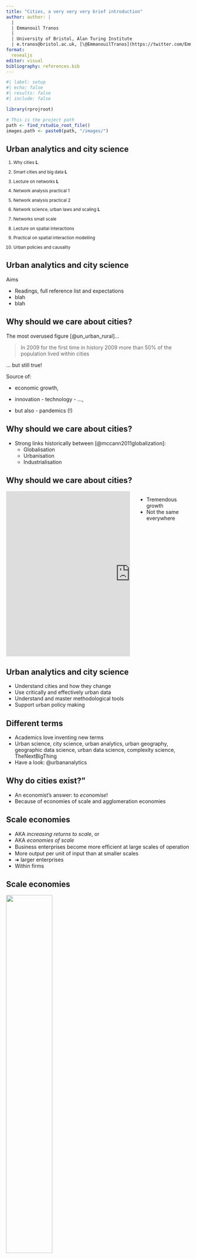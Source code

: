```yaml
---
title: "Cities, a very very very brief introduction"
author: author: |
  | 
  | Emmanouil Tranos
  |
  | University of Bristol, Alan Turing Institute 
  | e.tranos@bristol.ac.uk, [\@EmmanouilTranos](https://twitter.com/EmmanouilTranos),  [etranos.info](https://etranos.info/)
format: 
  revealjs
editor: visual
bibliography: references.bib
---
```


```r
#| label: setup
#| echo: false
#| results: false
#| include: false

library(rprojroot)

# This is the project path
path <- find_rstudio_root_file()
images.path <- paste0(path, "/images/")
```

## Urban analytics and city science

<small>

1.  Why cities **L**.

2.  Smart cities and big data **L**

3.  Lecture on networks **L**

4.  Network analysis practical 1

5.  Network analysis practical 2

6.  Network science, urban laws and scaling **L**

7.  Networks small scale

8.  Lecture on spatial interactions

9.  Practical on spatial interaction modelling

10. Urban policies and causality

</small>

## Urban analytics and city science

Aims

-   Readings, full reference list and expectations
-   blah
-   blah

## Why should we care about cities?

The most overused figure [@un_urban_rural]...

> In 2009 for the first time in history 2009 more than 50% of the population lived within cities

... but still true!

Source of:

-   economic growth,

-   innovation - technology - ...,

-   but also - pandemics (!)

## Why should we care about cities?

-   Strong links historically between [@mccann2011globalization]:
    -   Globalisation
    -   Urbanisation
    -   Industrialisation

## Why should we care about cities?

::: columns
::: {.column width="70%"}
<iframe src="https://data.worldbank.org/share/widget?indicators=SP.URB.TOTL.IN.ZS&amp;view=map" width="675" height="450" frameBorder="0" scrolling="no">

</iframe>
:::

::: {.column width="30%"}
-   Tremendous growth
-   Not the same everywhere
:::
:::

## Urban analytics and city science

-   Understand cities and how they change
-   Use critically and effectively urban data
-   Understand and master methodological tools
-   Support urban policy making

## Different terms

-   Academics love inventing new terms
-   Urban science, city science, urban analytics, urban geography, geographic data science, urban data science, complexity science, TheNextBigThing
-   Have a look: @urbananalytics

## Why do cities exist?"

-   An economist's answer: to *economise*!
-   Because of economies of scale and agglomeration economies

## Scale economies

-   AKA *increasing returns to scale*, or
-   AKA *economies of scale*
-   Business enterprises become more efﬁcient at large scales of operation
-   More output per unit of input than at smaller scales
-   ➔ larger enterprises
-   Within firms

## Scale economies

![](images/scale_economies.png){width="50%"}

## Scale economies

Increasing returns to scale

::: incremental
-   double ALL the inputs ➔
-   more than double output
:::

## Scale economies

![](images/scale_economies.png){width="50%"}

## Scale economies

Constant returns to scale:

::: incremental
-   double ALL the inputs ➔
-   double output
:::

## Scale economies

![](images/scale_economies.png){width="50%"}

## Scale economies

Decreasing returns to scale

::: incremental
-   double ALL the inputs ➔
-   less than double output
:::

## Scale economies

![](images/scale_economies.png){width="50%"}

## Scale economies

How do they affect space?

::: incremental
-   Clustering of workers near factories
-   Clustering of services for workers near factories
-   The *company town* example
-   Illustrative
:::

## Agglomeration economies

-   AKA External economies of scale
-   External to the firm
-   **Very important for cities**
-   Two types:
    -   Localisation economies AKA Marshallian externalities
    -   Urbanisation economies AKA Jacobian externalities

## Localization Economies

-   Within a group of firms of the same industry
-   clustered together at the same place
-   Why?
    -   Information exchange
    -   Labour mobility
    -   Specialist services

Examples: Silicon Valley (micro-electronics), The City of London (finance), Detroit and Michigan (automobile), Seattle (aerospace), etc.

## Localization Economies

![](images/nesta_clusters.png)

## Urbanization economies

-   Firms across different sectors
-   Clustered together at the same place [@lifedeathcities]
-   A city
-   Why?
    -   Support services to firms experiencing internal and localization economies
    -   Clustering
    -   Increased local factor prices
    -   Economies of scale

## Agglomeration economies

-   Diversity vs. specialization
-   Internal economies of scale (firm specific)
-   Localization economies (industry specific)
-   Urbanization economies (city specific)

## The sources of agglomeration

1.  Knowledge spillovers [@marshall1890principles]

-   Interactions between employees of different firms
-   Proximity
-   Tacit knowledge
-   Mutual trading of information

## The sources of agglomeration economies

2.  Non-traded local inputs

-   Efficient provision of specialist inputs
-   Infrastructure

## The sources of agglomeration economies

3.  Local skilled labour pool

-   Sufficient quantity of labour to respond to market changes
-   Specialised labour / cost of training

## The sources of agglomeration economies

-   Processes of learning, sharing and matching [@duranton2004]
-   Clustering:
    -   Interaction
    -   Dynamic
    -   ➔ reduces knowledge and information transaction cost
-   Higher profitability for firms within the cluster than those outside the cluster

## Agglomeration economies: pecuniary vs. technological

-   Pecuniary ➔ input cost reduction
-   *make inputs cheaper in larger cities*
-   Technological ➔ raise productivity
-   *make inputs more productive in larger cities*

::: footer
Based on @brueckner2011lectures
:::

## Agglomeration economies: a citique

Bounded rationality [@simon1955behavioral; @simon1966theories]

-   Information about space and location in limited
-   Relocation issues, the ability of a rational decision is limited
-   Relocation cost

## Why cities do exist?

To *economise*!

In other words, collocation of people and firms increases efficiency.

## Cities as complex system {.scrollable}

::: r-fit-text
|                    |                                                                                                                        |
|------------------|------------------------------------------------------|
| Heterogeneity      | Differences in information, profession, culture, race, ethnicity, and economic status                                  |
| Interconnectivity  | Interdependence between people, organizations, and infrastructure in networks                                          |
| Scaling            | Self-similar economies of scale per capita in material infrastructure and increasing returns to socioeconomic activity |
| Circular causality | Interdependence dynamics between socioeconomic activities, institutions, and services                                  |
| Evolution          | Open-ended change supported by new information, investment, and collective action                                      |

<small> Source: @bettencourt2021introduction </small>
:::

## Cities as complex system: scale

```r
library(DiagrammeR)
mermaid("
graph TB
A[Individual] --> B[Neighbourhood]
B --> C[City]
C --> D[Urban systems]
")
```

## Urban models: looking into cities

The Burgess model

![](images/burgess.png)

<small> Source: [bbc.co.uk](https://www.bbc.co.uk/bitesize/guides/zckdg82/revision/1) </small>

## Urban models: looking into cities

The Burgess model

-   Created by E.W. Burgess in 1925
-   Developed in rings, reflecting waves of immigrants
-   Used Chicago as his model
-   Most European cities developed this way (pre-automobile)

## Urban models: looking into cities

The Von Thünen model (The isolated state in 1826)

-   Basic idea: Agricultural land uses follow predictable patterns around cities, which are the markets for the farm goods
-   Goods with greatest demand and having the highest transport costs should be produced closest to the city

## Urban models: looking into cities

![](images/vonthunen.png)

<small> Source: @coe2019economic </small>

## Urban models: systems of cities

Why aren't we all clustered in a huge city?

::: incremental
-   Diseconomies of scale

-   AKA Decreasing returns to scale

    ![](images/diseconomies.png){width="50%"}

    <small> Source: @bettencourt2021introduction</small>
:::

## Urban models: systems of cities

Central place theory

![](images/christaller.jpg){width="150%"}

<small> Source: @wood2012economic adapted from @christaller1966central </small>

## Urban models: systems of cities

Central place theory

-   Spatial distribution of cities and towns in Southern Germany
-   Inductive instead of deductive
-   Hierarchy of 3 different goods (3, 2, 1), 3 different market areas and 3 different levels of urban centres
-   Assumptions: homogeneous land and equal
-   Transport possibilities in all directions

## Urban models: systems of cities

The core-periphery model

::: r-fit-text
::: incremental
-   2 region model

-   Transport cost steadily fall over time

-   As transport cost ⟱, separation of production and consumption becomes feasible

-   ⤇ Core-periphery
:::
:::

![](images/core_periphery.png){width="80%"}

<small><small> Source: @krugman1996trade </small></small>

## Summary

-   Urban structure is not random
-   Multiple scales: individual, neighbourhoods, cities, urban networks
-   Cities are complex adaptive systems

## References {.scrollable}
